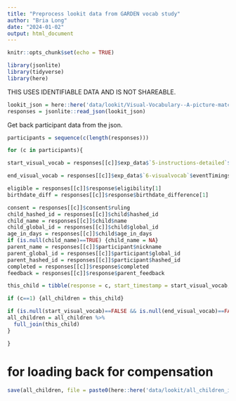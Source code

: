 ```yaml
---
title: "Preprocess lookit data from GARDEN vocab study"
author: "Bria Long"
date: "2024-01-02"
output: html_document
---
```


```r
knitr::opts_chunk$set(echo = TRUE)
```

```r
library(jsonlite)
library(tidyverse)
library(here)
```

THIS USES IDENTIFIABLE DATA AND IS NOT SHAREABLE.
```r
lookit_json = here::here('data/lookit/Visual-Vocabulary--A-picture-matching-game-_all-responses-identifiable_072924_final.json')
responses = jsonlite::read_json(lookit_json)
```

Get back participant data from the json.
```r
participants = sequence(c(length(responses)))

for (c in participants){

start_visual_vocab = responses[[c]]$exp_data$`5-instructions-detailed`$eventTimings[[1]]$timestamp

end_visual_vocab = responses[[c]]$exp_data$`6-visualvocab`$eventTimings[[1]]$timestamp

eligible = responses[[c]]$response$eligibility[1]
birthdate_diff = responses[[c]]$response$birthdate_difference[1]

consent = responses[[c]]$consent$ruling
child_hashed_id = responses[[c]]$child$hashed_id
child_name = responses[[c]]$child$name
child_global_id = responses[[c]]$child$global_id
age_in_days = responses[[c]]$child$age_in_days
if (is.null(child_name)==TRUE) {child_name = NA}
parent_name = responses[[c]]$participant$nickname
parent_global_id = responses[[c]]$participant$global_id
parent_hashed_id = responses[[c]]$participant$hashed_id
completed = responses[[c]]$response$completed
feedback = responses[[c]]$response$parent_feedback

this_child = tibble(response = c, start_timestamp = start_visual_vocab, end_timestamp = end_visual_vocab, child_id = child_hashed_id, parent_id = parent_hashed_id, completed = completed, child_name = child_name, parent_name = parent_name, consent = consent, eligible = eligible, birthdate_difference = birthdate_diff, parent_feedback = feedback, child_global_id = child_global_id, parent_global_id = parent_global_id, age_in_days = age_in_days)

if (c==1) {all_children = this_child}

if (is.null(start_visual_vocab)==FALSE && is.null(end_visual_vocab)==FALSE){
all_children = all_children %>%
  full_join(this_child)
}

}
```
# for loading back for compensation
```r
save(all_children, file = paste0(here::here('data/lookit/all_children_identifiable'), today(), '.RData'))
```

